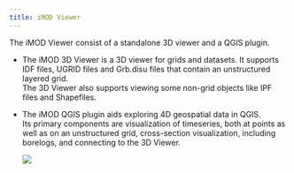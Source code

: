 ```yaml
---
title: iMOD Viewer
---
```


The iMOD Viewer consist of a standalone 3D viewer and a QGIS plugin. 

* The iMOD 3D Viewer is a 3D viewer for grids and datasets. 
  It supports IDF files, UGRID files and Grb.disu files that contain an unstructured layered grid.  
  The 3D Viewer also supports viewing some non-grid objects like IPF files and Shapefiles.

* The iMOD QGIS plugin aids exploring 4D geospatial data in QGIS.  
  Its primary components are visualization of timeseries, 
  both at points as well as on an unstructured grid, 
  cross-section visualization, including borelogs, and
  connecting to the 3D Viewer.

  ![](figures/viewer_index/example-dommel.png)